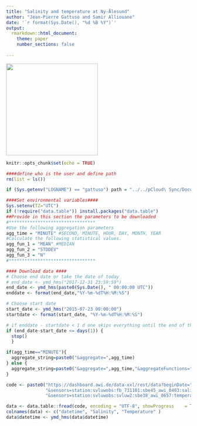 ```yaml
---
title: "Salinity and temperature at Ny-Ålesund" 
author: "Jean-Pierre Gattuso and Samir Alliouane"
date: '`r format(Sys.Date(), "%d %B %Y")`'
output:
  rmarkdown::html_document:
    theme: paper
    number_sections: false
    
---
```

![ ](Images/AWIPEV-Logo.jpg){width=250px}
```r
knitr::opts_chunk$set(echo = TRUE)
```
```r

####define who is the user and define path
rm(list = ls())

if (Sys.getenv("LOGNAME") == "gattuso") path = "../../pCloud\ Sync/Documents/experiments/exp168_AWIPEV-CO2/fb_awipev-co2_server/ny-alesund/data/NRT_data/"

####Set environmental variables####
Sys.setenv(TZ="UTC")
if (!require("data.table")) install.packages("data.table")
##Provide in this section the parameters to be downloaded
#*********************************
#Use the following aggregation parameters
agg_time = "MINUTE" #SECOND, MINUTE, HOUR, DAY, MONTH, YEAR
#Calculate the following statistical values. 
agg_fun_1 = "MEAN" #MEDIAN
agg_fun_2 = "STDDEV"
agg_fun_3 = "N"
#*********************************

#### Download data ####
# Choose end date or take the date of today
# end_date <- ymd_hms("2017-12-31 23:59:59")
end_date <- ymd_hms(paste0(Sys.Date(), " 00:00:00 UTC"))
enddate <- format(end_date,"%Y-%m-%dT%H:%M:%S")

# Choose start date
start_date <- ymd_hms("2015-07-23 00:00:00")
startdate <- format(start_date, "%Y-%m-%dT%H:%M:%S") 

# if enddate - startdate < 1 d one skips everything until the end of this script
if (end_date-start_date <= days(1)) {
  stop()
  }

if(agg_time=="MINUTE"){
  aggregate_string=paste0("&aggregate=",agg_time)
} else {
  aggregate_string=paste0("&aggregate=",agg_time,"&aggregateFunctions=",agg_fun_1,"&aggregateFunctions=",agg_fun_2,"&aggregateFunctions=",agg_fun_3)
}

code <- paste0("https://dashboard.awi.de/data-xxl/rest/data?beginDate=",startdate,"&endDate=",enddate,"&format=text/tab-separated-values",aggregate_string,
               "&sensors=station:svluwobs:fb_731101:sbe45_awi_0403:salinity",
               "&sensors=station:svluwobs:svluw2:sbe38_awi_0657:temperature")

data <- data.table::fread(code, encoding = "UTF-8", showProgress    = TRUE)
colnames(data) <- c("datetime", "Salinity", "Temperature" )
data$datetime <- ymd_hms(data$datetime)
```

